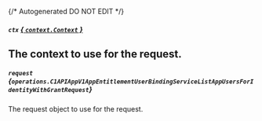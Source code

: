 {/* Autogenerated DO NOT EDIT  */}

##### `ctx` [*{ `context.Context` }*](https://pkg.go.dev/context#Context)
The context to use for the request.
---
##### `request` *{`operations.C1APIAppV1AppEntitlementUserBindingServiceListAppUsersForIdentityWithGrantRequest`}*
The request object to use for the request.

<Collapsible openLabel={Labels.showProperties} closeLabel={Labels.hideProperties}>
  <C1APIAppV1AppEntitlementUserBindingServiceListAppUsersForIdentityWithGrantRequest />
</Collapsible>



